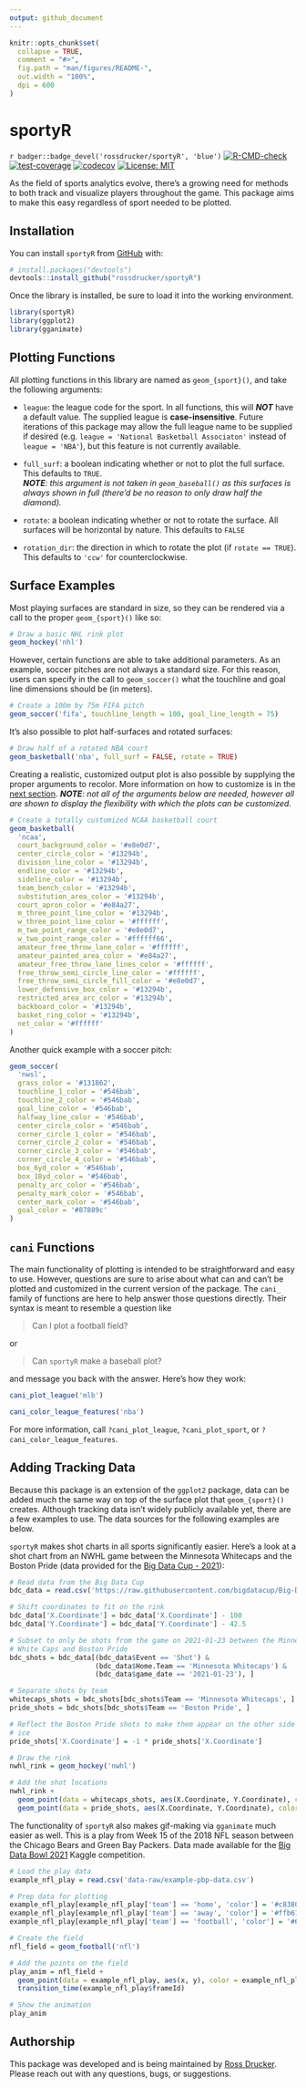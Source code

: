 ```yaml
---
output: github_document
---
```


<!-- README.md is generated from README.Rmd. Please edit that file -->

```r
knitr::opts_chunk$set(
  collapse = TRUE,
  comment = "#>",
  fig.path = "man/figures/README-",
  out.width = "100%",
  dpi = 600
)
```

# sportyR

<!-- badges: start -->
`r badger::badge_devel('rossdrucker/sportyR', 'blue')`
[![R-CMD-check](https://github.com/rossdrucker/sportyR/workflows/R-CMD-check/badge.svg)](https://github.com/rossdrucker/sportyR/actions)
[![test-coverage](https://github.com/rossdrucker/sportyR/workflows/test-coverage/badge.svg)](https://github.com/rossdrucker/sportyR/actions)
[![codecov](https://codecov.io/gh/rossdrucker/sportyR/branch/master/graph/badge.svg)](https://codecov.io/gh/rossdrucker/sportyR)
[![License: MIT](https://img.shields.io/badge/License-MIT-orange.svg)](https://opensource.org/licenses/MIT)
<!-- badges: end -->

As the field of sports analytics evolve, there's a growing need for methods to both track and visualize players throughout the game. This package aims to make this easy regardless of sport needed to be plotted.

## Installation

You can install `sportyR` from [GitHub](https://github.com/rossdrucker/sportyR) with:

``` r
# install.packages("devtools")
devtools::install_github("rossdrucker/sportyR")
```

Once the library is installed, be sure to load it into the working environment.

```r
library(sportyR)
library(ggplot2)
library(gganimate)
```

## Plotting Functions

All plotting functions in this library are named as `geom_{sport}()`, and take the following arguments:

 - `league`: the league code for the sport. In all functions, this will ***NOT*** have a default value. The supplied league is **case-insensitive**. Future iterations of this package may allow the full league name to be supplied if desired (e.g. `league = 'National Basketball Associaton'` instead of `league = 'NBA'`), but this feature is not currently available.
 
 - `full_surf`: a boolean indicating whether or not to plot the full surface. This defaults to `TRUE`. <br>
   ***NOTE**: this argument is not taken in `geom_baseball()` as this surfaces is always shown in full (there'd be no reason to only draw half the diamond).*
 
 - `rotate`: a boolean indicating whether or not to rotate the surface. All surfaces will be horizontal by nature. This defaults to `FALSE`
 
 - `rotation_dir`: the direction in which to rotate the plot (if `rotate == TRUE`). This defaults to `'ccw'` for counterclockwise.
 
## Surface Examples

Most playing surfaces are standard in size, so they can be rendered via a call to the proper `geom_{sport}()` like so:

```r
# Draw a basic NHL rink plot
geom_hockey('nhl')
```

However, certain functions are able to take additional parameters. As an example, soccer pitches are not always a standard size. For this reason, users can specify in the call to `geom_soccer()` what the touchline and goal line dimensions should be (in meters).

```r
# Create a 100m by 75m FIFA pitch
geom_soccer('fifa', touchline_length = 100, goal_line_length = 75)
```

It's also possible to plot half-surfaces and rotated surfaces:

```r
# Draw half of a rotated NBA court
geom_basketball('nba', full_surf = FALSE, rotate = TRUE)
```

Creating a realistic, customized output plot is also possible by supplying the proper arguments to recolor. More information on how to customize is in the [next section](#cani-Functions). ***NOTE**: not all of the arguments below are needed, however all are shown to display the flexibility with which the plots can be customized.*

```r
# Create a totally customized NCAA basketball court
geom_basketball(
  'ncaa',
  court_background_color = '#e8e0d7',
  center_circle_color = '#13294b',
  division_line_color = '#13294b',
  endline_color = '#13294b',
  sideline_color = '#13294b',
  team_bench_color = '#13294b',
  substitution_area_color = '#13294b',
  court_apron_color = '#e84a27',
  m_three_point_line_color = '#13294b',
  w_three_point_line_color = '#ffffff',
  m_two_point_range_color = '#e8e0d7',
  w_two_point_range_color = '#ffffff66',
  amateur_free_throw_lane_color = '#ffffff',
  amateur_painted_area_color = '#e84a27',
  amateur_free_throw_lane_lines_color = '#ffffff',
  free_throw_semi_circle_line_color = '#ffffff',
  free_throw_semi_circle_fill_color = '#e8e0d7',
  lower_defensive_box_color = '#13294b',
  restricted_area_arc_color = '#13294b',
  backboard_color = '#13294b',
  basket_ring_color = '#13294b',
  net_color = '#ffffff'
)
```

Another quick example with a soccer pitch:

```r
geom_soccer(
  'nwsl',
  grass_color = '#131862',
  touchline_1_color = '#546bab',
  touchline_2_color = '#546bab',
  goal_line_color = '#546bab',
  halfway_line_color = '#546bab',
  center_circle_color = '#546bab',
  corner_circle_1_color = '#546bab',
  corner_circle_2_color = '#546bab',
  corner_circle_3_color = '#546bab',
  corner_circle_4_color = '#546bab',
  box_6yd_color = '#546bab',
  box_18yd_color = '#546bab',
  penalty_arc_color = '#546bab',
  penalty_mark_color = '#546bab',
  center_mark_color = '#546bab',
  goal_color = '#87889c'
)
```

## `cani` Functions

The main functionality of plotting is intended to be straightforward and easy to use. However, questions are sure to arise about what can and can't be plotted and customized in the current version of the package. The `cani_` family of functions are here to help answer those questions directly. Their syntax is meant to resemble a question like

> Can I plot a football field?

or

> Can `sportyR` make a baseball plot?

and message you back with the answer. Here's how they work:

```r
cani_plot_league('mlb')
```

```r
cani_color_league_features('nba')
```

For more information, call `?cani_plot_league`, `?cani_plot_sport`, or `?cani_color_league_features`.

## Adding Tracking Data

Because this package is an extension of the `ggplot2` package, data can be added much the same way on top of the surface plot that `geom_{sport}()` creates. Although tracking data isn't widely publicly available yet, there are a few examples to use. The data sources for the following examples are below.

`sportyR` makes shot charts in all sports significantly easier. Here's a look at a shot chart from an NWHL game between the Minnesota Whitecaps and the Boston Pride (data provided for the [Big Data Cup - 2021](https://github.com/bigdatacup/Big-Data-Cup-2021)):

```r
# Read data from the Big Data Cup
bdc_data = read.csv('https://raw.githubusercontent.com/bigdatacup/Big-Data-Cup-2021/main/hackathon_nwhl.csv')

# Shift coordinates to fit on the rink
bdc_data['X.Coordinate'] = bdc_data['X.Coordinate'] - 100
bdc_data['Y.Coordinate'] = bdc_data['Y.Coordinate'] - 42.5

# Subset to only be shots from the game on 2021-01-23 between the Minnesota
# White Caps and Boston Pride
bdc_shots = bdc_data[(bdc_data$Event == 'Shot') &
                     (bdc_data$Home.Team == 'Minnesota Whitecaps') &
                     (bdc_data$game_date == '2021-01-23'), ]

# Separate shots by team
whitecaps_shots = bdc_shots[bdc_shots$Team == 'Minnesota Whitecaps', ]
pride_shots = bdc_shots[bdc_shots$Team == 'Boston Pride', ]

# Reflect the Boston Pride shots to make them appear on the other side of the
# ice
pride_shots['X.Coordinate'] = -1 * pride_shots['X.Coordinate']

# Draw the rink
nwhl_rink = geom_hockey('nwhl')

# Add the shot locations
nwhl_rink +
  geom_point(data = whitecaps_shots, aes(X.Coordinate, Y.Coordinate), color = '#2251b8') +
  geom_point(data = pride_shots, aes(X.Coordinate, Y.Coordinate), color = '#fec52e')
```

The functionality of `sportyR` also makes gif-making via `gganimate` much easier as well. This is a play from Week 15 of the 2018 NFL season between the Chicago Bears and Green Bay Packers. Data made available for the [Big Data Bowl 2021](https://www.kaggle.com/c/nfl-big-data-bowl-2021) Kaggle competition.

```r
# Load the play data
example_nfl_play = read.csv('data-raw/example-pbp-data.csv')

# Prep data for plotting
example_nfl_play[example_nfl_play['team'] == 'home', 'color'] = '#c83803'
example_nfl_play[example_nfl_play['team'] == 'away', 'color'] = '#ffb612'
example_nfl_play[example_nfl_play['team'] == 'football', 'color'] = '#624a2e'

# Create the field
nfl_field = geom_football('nfl')

# Add the points on the field
play_anim = nfl_field +
  geom_point(data = example_nfl_play, aes(x, y), color = example_nfl_play$color) +
  transition_time(example_nfl_play$frameId)

# Show the animation
play_anim
```

## Authorship

This package was developed and is being maintained by [Ross Drucker](https://github.com/rossdrucker). Please reach out with any questions, bugs, or suggestions.
